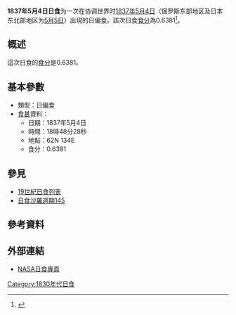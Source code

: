 {{Infobox Solar eclipse
| Year        = 1837
| Month       = 5
| Day         = 4
| Type        = 日偏食
| Image       = SE1837May04P.gif
| Image size  = 200px
| Image intro = 1837年5月4日日偏食路徑圖
  <!--   日食資料   -->
| Gamma       = 1.1934
| Mag         = 0.6381
| Saros       = [[日食沙羅週期145|145]]
| Saros total = 
| Saros seq   = 
  <!--     食甚     -->
| Duration    = 
| Location    = 
| Coords      = 
| Width       = 
  <!--   開始時間   -->
| Partial     = 
| Start type  = 
| Centre      = 
| Greatest    = 18:48:28
  <!--     倒數     -->
| hour        = 18
| minute      = 48
| second      = 28
| Duration_s  = 
}}
'''1837年5月4日日食'''为一次在协调世界时[[1837年|1837年]][[5月4日|5月4日]]（俄罗斯东部地区及日本东北部地区为[[5月5日|5月5日]]）出現的日偏食。該次日食[[食分|食分]]為0.6381<ref name="nasa_catalog_list">{{cite web |url=http://eclipse.gsfc.nasa.gov/SEcat5/SE1801-1900.html |title=Catalog of Solar Eclipses: 1801 to 1900 |language=en |publisher=[[NASA|NASA]] |accessdate=2009-07-26 |archiveurl=https://web.archive.org/web/20150112204733/http://eclipse.gsfc.nasa.gov/SEcat5/SE1801-1900.html |archivedate=2015-01-12 |deadurl=no }}</ref>。

== 概述 ==
這次日食的[[食分|食分]]是0.6381。

== 基本參數 ==
{{NoteUTC}}
* 類型：日偏食
*[[食甚|食甚]]資料：
** 日期：1837年5月4日
** 時間：18時48分28秒 
** 地點：62N 134E
** 食分：0.6381

== 參見 ==
{{日食主題}}
* [[19世紀日食列表|19世紀日食列表]]
* [[日食沙羅週期145|日食沙羅週期145]]

== 參考資料 ==
{{reflist}}

== 外部連結 ==
* [http://eclipse.gsfc.nasa.gov/solar.html NASA日食專頁]{{Wayback|url=http://eclipse.gsfc.nasa.gov/solar.html |date=20190108200537 }}{{en icon}}

{{日食}}

[[Category:1830年代日食|Category:1830年代日食]]

{{Eclipse-stub}}